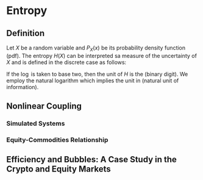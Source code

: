# Entropy {#entropy}

## Definition

Let $X$ be a random variable and $P_X(x)$ be its probability density function (pdf). The entropy $H(X)$ can be interpreted sa measure of the uncertainty of $X$ and is defined in the discrete case as follows:
\begin{equation}
H(X) = -\sum_{x \in X}{P_X(x)\log{P_X(x)}}.
\label{eq:H}
\end{equation}

If the $\log$ is taken to base two, then the unit of $H$ is the \textit{bit} (binary digit). 
We employ the natural logarithm which implies the unit in \textit{nat} (natural unit of information).


## Nonlinear Coupling

### Simulated Systems

### Equity-Commodities Relationship

## Efficiency and Bubbles: A Case Study in the Crypto and Equity Markets






